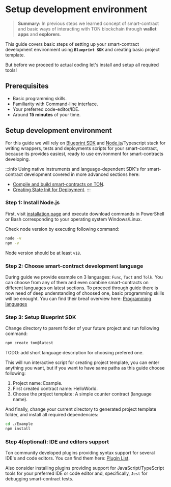 # Setup development environment

> **Summary:** In previous steps we learned concept of smart-contract and basic ways of interacting with TON blockchain through **wallet apps** and **explorers**.

This guide covers basic steps of setting up your smart-contract development environment using **`Blueprint SDK`** and creating basic project template.

But before we proceed to actual coding let's install and setup all required tools!

## Prerequisites

 - Basic programming skills.
 - Familiarity with Command-line interface.
 - Your preferred code-editor/IDE.
 - Around __15 minutes__ of your time.

## Setup development environment

For this guide we will rely on [Blueprint SDK](https://github.com/ton-org/blueprint) and [Node.js](https://nodejs.org/en)/Typescript stack for writing wrappers, tests and deployments scripts for your smart-contract, because its provides easiest, ready to use environment for smart-contracts developing. 

:::info
Using native instruments and language-dependent SDK's for smart-contract development covered in more advanced sections here:
 - [Compile and build smart-contracts on TON](/v3/documentation/archive/compile#ton-compiler).
 - [Creating State Init for Deployment](/v3/guidelines/smart-contracts/howto/wallet#creating-the-state-init-for-deployment).
:::

### Step 1: Install Node.js

First, visit [installation page](https://nodejs.org/en/download) and execute download commands in PowerShell or Bash corresponding to your operating system Windows/Linux. 

Check node version by executing following command:

```bash
node -v
npm -v
```
Node version should be at least `v18`.


### Step 2: Choose smart-contract development language

During guide we provide example on 3 languages: `Func`, `Tact` and `Tolk`. You can choose from any of them and even combine smart-contracts on different languages on latest sections. To proceed through guide there is now need of deep understanding of choosed one, basic programming skills will be enought. You can find their breaf overview here: [Programming languages](/v3/documentation/smart-contracts/overview#programming-languages)

### Step 3: Setup Blueprint SDK

Change directory to parent folder of your future project and run following command:

```bash
npm create ton@latest
```

TODO: add short language description for choosing prefered one.

This will run interactive script for creating project template, you can enter anything you want, but if you want to have same paths as this guide choose following:
1. Project name: Example.
2. First created contract name: HelloWorld.
3. Choose the project template: A simple counter contract (language name).

And finally, change your current directory to generated project template folder, and install all required dependencies:

```bash
cd ./Example
npm install
```

### Step 4(optional): IDE and editors support

Ton community developed plugins providing syntax support for several IDE's and code editors. You can find them here: [Plugin List](https://docs.ton.org/v3/documentation/smart-contracts/getting-started/ide-plugins).

Also consider installing plugins providing support for JavaScript/TypeScript tools for your preferred IDE or code editor and, specifically, `Jest` for debugging smart-contract tests.


